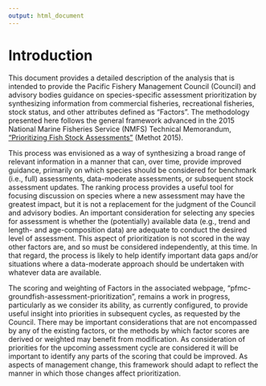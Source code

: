 ```yaml
---
output: html_document
---
```


# Introduction

This document provides a detailed description of the analysis that is intended to provide the Pacific Fishery Management Council (Council) and advisory bodies guidance on species-specific assessment prioritization by synthesizing information from commercial fisheries, recreational fisheries, stock status, and other attributes defined as "Factors".  The methodology presented here follows the general framework advanced in the 2015 National Marine Fisheries Service (NMFS) Technical Memorandum, ["Prioritizing Fish Stock Assessments"](https://www.fisheries.noaa.gov/s3/dam-migration/prioritizingfishstockassessments_finalweb.pdf){target="_blank"} (Methot 2015).  

This process was envisioned as a way of synthesizing a broad range of relevant information in a manner that can, over time, provide improved guidance, primarily on which species should be considered for benchmark (i.e., full) assessments, data-moderate assessments, or subsequent stock assessment updates. The ranking process provides a useful tool for focusing discussion on species where a new assessment may have the greatest impact, but it is not a replacement for the judgment of the Council and advisory bodies. An important consideration for selecting any species for assessment is whether the (potentially) available data (e.g., trend and length- and age-composition data) are adequate to conduct the desired level of assessment. This aspect of prioritization is not scored in the way other factors are, and so must be considered independently, at this time.  In that regard, the process is likely to help identify important data gaps and/or situations where a data-moderate approach should be undertaken with whatever data are available.

The scoring and weighting of Factors in the associated webpage, "pfmc-groundfish-assessment-prioritization", remains a work in progress, particularly as we consider its ability, as currently configured, to provide useful insight into priorities in subsequent cycles, as requested by the Council. There may be important considerations that are not encompassed by any of the existing factors, or the methods by which factor scores are derived or weighted may benefit from modification. As consideration of priorities for the upcoming assessment cycle are considered it will be important to identify any parts of the scoring that could be improved. As aspects of management change, this framework should adapt to reflect the manner in which those changes affect prioritization.  
